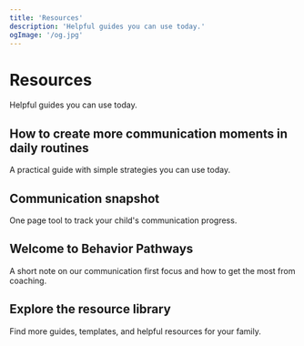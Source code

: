 ```yaml
---
title: 'Resources'
description: 'Helpful guides you can use today.'
ogImage: '/og.jpg'
---
```


# Resources

Helpful guides you can use today.

## How to create more communication moments in daily routines

A practical guide with simple strategies you can use today.

## Communication snapshot

One page tool to track your child's communication progress.

## Welcome to Behavior Pathways

A short note on our communication first focus and how to get the most from coaching.

## Explore the resource library

Find more guides, templates, and helpful resources for your family.
